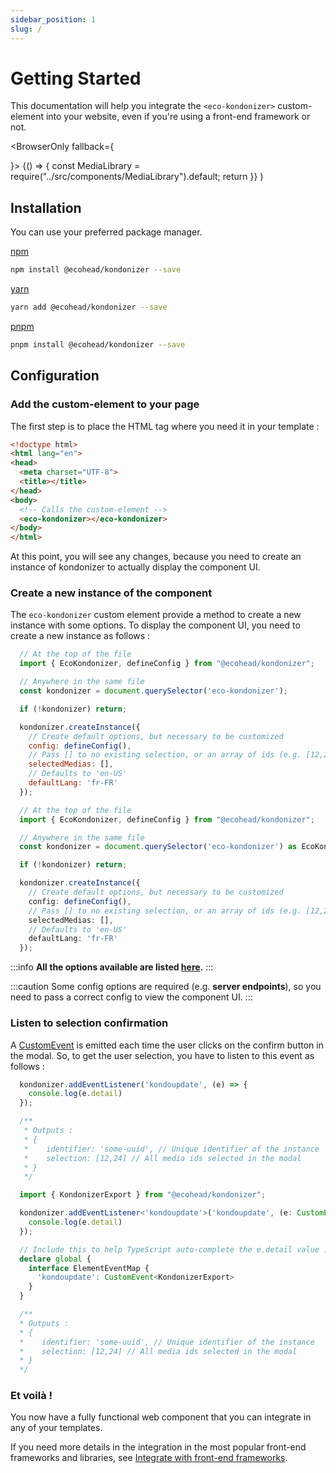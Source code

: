 ```yaml
---
sidebar_position: 1
slug: /
---
```


# Getting Started

This documentation will help you integrate the `<eco-kondonizer>` custom-element into your website, even if you're using a front-end framework or not.


  <BrowserOnly fallback={<div></div>}>
    {() => {
      const MediaLibrary = require("../src/components/MediaLibrary").default;
      return <MediaLibrary />
    }}
  </BrowserOnly>
)

<KondoDemo />

## Installation

You can use your preferred package manager.

[npm](https://www.npmjs.com/)
```bash
npm install @ecohead/kondonizer --save
```
[yarn](https://yarnpkg.com/)
```bash
yarn add @ecohead/kondonizer --save
```
[pnpm](https://pnpm.io/)
```bash
pnpm install @ecohead/kondonizer --save
```

## Configuration

### Add the custom-element to your page

The first step is to place the HTML tag where you need it in your template :

```html
<!doctype html>
<html lang="en">
<head>
  <meta charset="UTF-8">
  <title></title>
</head>
<body>
  <!-- Calls the custom-element -->
  <eco-kondonizer></eco-kondonizer>
</body>
</html>
```

At this point, you will see any changes, because you need to create an instance of kondonizer to actually display the component UI.

### Create a new instance of the component

The `eco-kondonizer` custom element provide a method to create a new instance with some options. To display the component UI, you need to create a new instance as follows :


<Tabs>
  <TabItem value="js" label="JavaScript">

  ```js title="your-file-location.js"
    // At the top of the file
    import { EcoKondonizer, defineConfig } from "@ecohead/kondonizer";

    // Anywhere in the same file
    const kondonizer = document.querySelector('eco-kondonizer');

    if (!kondonizer) return;

    kondonizer.createInstance({
      // Create default options, but necessary to be customized
      config: defineConfig(),
      // Pass [] to no existing selection, or an array of ids (e.g. [12,28,46])
      selectedMedias: [],
      // Defaults to 'en-US'
      defaultLang: 'fr-FR'
    });
  ```

  </TabItem>
  <TabItem value="ts" label="TypeScript">

  ```ts title="your-file-location.ts"
    // At the top of the file
    import { EcoKondonizer, defineConfig } from "@ecohead/kondonizer";

    // Anywhere in the same file
    const kondonizer = document.querySelector('eco-kondonizer') as EcoKondonizer|null;

    if (!kondonizer) return;

    kondonizer.createInstance({
      // Create default options, but necessary to be customized
      config: defineConfig(),
      // Pass [] to no existing selection, or an array of ids (e.g. [12,28,46])
      selectedMedias: [],
      // Defaults to 'en-US'
      defaultLang: 'fr-FR'
    });
  ```

  </TabItem>
</Tabs>

:::info
**All the options available are listed [here](./configuration-options).**
:::

:::caution
Some config options are required (e.g. **server endpoints**), so you need to pass a correct config to view the component UI.
:::

### Listen to selection confirmation

A [CustomEvent](https://developer.mozilla.org/en-US/docs/Web/API/CustomEvent/CustomEvent) is emitted each time the user clicks on the confirm button in the modal.
So, to get the user selection, you have to listen to this event as follows :

<Tabs>
  <TabItem value="js" label="JavaScript">

  ```js title="your-file-location.js"
    kondonizer.addEventListener('kondoupdate', (e) => {
      console.log(e.detail)
    });

    /**
     * Outputs :
     * {
     *    identifier: 'some-uuid', // Unique identifier of the instance
     *    selection: [12,24] // All media ids selected in the modal
     * }
     */
  ```

  </TabItem>
  <TabItem value="ts" label="TypeScript">

  ```ts title="your-file-location.ts"
    import { KondonizerExport } from "@ecohead/kondonizer";

    kondonizer.addEventListener<'kondoupdate'>('kondoupdate', (e: CustomEvent<KondonizerExport>) => {
      console.log(e.detail)
    });

    // Include this to help TypeScript auto-complete the e.detail value :
    declare global {
      interface ElementEventMap {
        'kondoupdate': CustomEvent<KondonizerExport>
      }
    }

    /**
    * Outputs :
    * {
    *    identifier: 'some-uuid', // Unique identifier of the instance
    *    selection: [12,24] // All media ids selected in the modal
    * }
    */
  ```

  </TabItem>
</Tabs>

### Et voilà !

You now have a fully functional web component that you can integrate in any of your templates.

If you need more details in the integration in the most popular front-end frameworks and libraries, see [Integrate with front-end frameworks](./integrate-with-frameworks).
